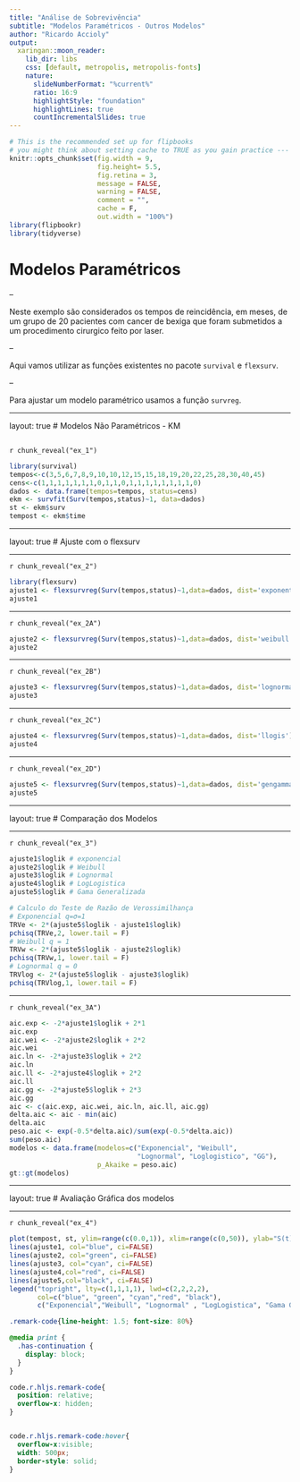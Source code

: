 ```yaml
---
title: "Análise de Sobrevivência"
subtitle: "Modelos Paramétricos - Outros Modelos"
author: "Ricardo Accioly"
output:
  xaringan::moon_reader:
    lib_dir: libs
    css: [default, metropolis, metropolis-fonts]
    nature:
      slideNumberFormat: "%current%"
      ratio: 16:9
      highlightStyle: "foundation"
      highlightLines: true
      countIncrementalSlides: true
---
```



```r
# This is the recommended set up for flipbooks
# you might think about setting cache to TRUE as you gain practice --- building flipbooks from scratch can be time consuming
knitr::opts_chunk$set(fig.width = 9, 
                      fig.height= 5.5,  
                      fig.retina = 3, 
                      message = FALSE, 
                      warning = FALSE, 
                      comment = "", 
                      cache = F, 
                      out.width = "100%")
library(flipbookr)
library(tidyverse)
```


# Modelos Paramétricos

--

Neste exemplo são considerados os tempos de reincidência, em meses, de um grupo de 20 pacientes com cancer de bexiga que foram submetidos a um procedimento cirurgico feito por laser. 

--

Aqui vamos utilizar as funções existentes no pacote `survival` e `flexsurv`. 

--

Para ajustar um modelo paramétrico usamos a função `survreg`.

---

layout: true
# Modelos Não Paramétricos - KM


<!-- get a flipbook version of the my_cars code chunk - pauses are where parentheses are balanced -->
---

`r chunk_reveal("ex_1")`

```r
library(survival)
tempos<-c(3,5,6,7,8,9,10,10,12,15,15,18,19,20,22,25,28,30,40,45)
cens<-c(1,1,1,1,1,1,1,0,1,1,0,1,1,1,1,1,1,1,1,0)
dados <- data.frame(tempos=tempos, status=cens)
ekm <- survfit(Surv(tempos,status)~1, data=dados)
st <- ekm$surv
tempost <- ekm$time
```

---

layout: true
# Ajuste com o flexsurv 

---

`r chunk_reveal("ex_2")`

```r
library(flexsurv)
ajuste1 <- flexsurvreg(Surv(tempos,status)~1,data=dados, dist='exponential')
ajuste1
```

---

`r chunk_reveal("ex_2A")`

```r
ajuste2 <- flexsurvreg(Surv(tempos,status)~1,data=dados, dist='weibull')
ajuste2
```

---

`r chunk_reveal("ex_2B")`

```r
ajuste3 <- flexsurvreg(Surv(tempos,status)~1,data=dados, dist='lognormal')
ajuste3
```

---

`r chunk_reveal("ex_2C")`

```r
ajuste4 <- flexsurvreg(Surv(tempos,status)~1,data=dados, dist='llogis')
ajuste4
```

---

`r chunk_reveal("ex_2D")`

```r
ajuste5 <- flexsurvreg(Surv(tempos,status)~1,data=dados, dist='gengamma')
ajuste5
```

---

layout: true
#  Comparação dos Modelos  

---

`r chunk_reveal("ex_3")`

```r
ajuste1$loglik # exponencial
ajuste2$loglik # Weibull
ajuste3$loglik # Lognormal
ajuste4$loglik # LogLogistica
ajuste5$loglik # Gama Generalizada

# Calculo do Teste de Razão de Verossimilhança
# Exponencial q=σ=1
TRVe <- 2*(ajuste5$loglik - ajuste1$loglik)
pchisq(TRVe,2, lower.tail = F)
# Weibull q = 1
TRVw <- 2*(ajuste5$loglik - ajuste2$loglik)
pchisq(TRVw,1, lower.tail = F)
# Lognormal q = 0
TRVlog <- 2*(ajuste5$loglik - ajuste3$loglik)
pchisq(TRVlog,1, lower.tail = F)
```

---

`r chunk_reveal("ex_3A")`

```r
aic.exp <- -2*ajuste1$loglik + 2*1
aic.exp
aic.wei <- -2*ajuste2$loglik + 2*2
aic.wei
aic.ln <- -2*ajuste3$loglik + 2*2
aic.ln
aic.ll <- -2*ajuste4$loglik + 2*2
aic.ll
aic.gg <- -2*ajuste5$loglik + 2*3
aic.gg
aic <- c(aic.exp, aic.wei, aic.ln, aic.ll, aic.gg)
delta.aic <- aic - min(aic)
delta.aic
peso.aic <- exp(-0.5*delta.aic)/sum(exp(-0.5*delta.aic))
sum(peso.aic)
modelos <- data.frame(modelos=c("Exponencial", "Weibull",
                                "Lognormal", "Loglogistico", "GG"),
                      p_Akaike = peso.aic)
gt::gt(modelos)
```


---

layout: true
#  Avaliação Gráfica dos modelos 

---

`r chunk_reveal("ex_4")`

```r
plot(tempost, st, ylim=range(c(0.0,1)), xlim=range(c(0,50)), ylab="S(t)", xlab="Tempo (meses)")
lines(ajuste1, col="blue", ci=FALSE)
lines(ajuste2, col="green", ci=FALSE)
lines(ajuste3, col="cyan", ci=FALSE)
lines(ajuste4,col="red", ci=FALSE)
lines(ajuste5,col="black", ci=FALSE)
legend("topright", lty=c(1,1,1,1), lwd=c(2,2,2,2),
       col=c("blue", "green", "cyan","red", "black"),
       c("Exponencial","Weibull", "Lognormal" , "LogLogistica", "Gama Generalizada"))
```



<!-- adjust font size in this css code chunk, currently 80 -->

```css
.remark-code{line-height: 1.5; font-size: 80%}

@media print {
  .has-continuation {
    display: block;
  }
}

code.r.hljs.remark-code{
  position: relative;
  overflow-x: hidden;
}


code.r.hljs.remark-code:hover{
  overflow-x:visible;
  width: 500px;
  border-style: solid;
}
```



